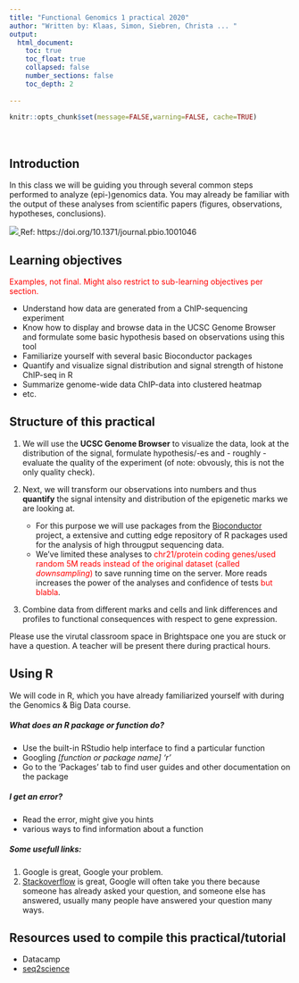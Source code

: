 ```yaml
---
title: "Functional Genomics 1 practical 2020"
author: "Written by: Klaas, Simon, Siebren, Christa ... "
output: 
  html_document:
    toc: true
    toc_float: true
    collapsed: false
    number_sections: false
    toc_depth: 2
    
---
```


```r
knitr::opts_chunk$set(message=FALSE,warning=FALSE, cache=TRUE)
```

<div class="row" style="padding-top: 20px;">

## Introduction
<div class="col-sm-6">

In this class we will be guiding you through several common steps performed to analyze (epi-)genomics data. You may already be familiar with the output of these analyses from scientific papers (figures, observations, hypotheses, conclusions).  

</div>
<div class="col-sm-6">

<a href = "https://journals.plos.org/plosbiology/article?id=10.1371/journal.pbio.1001046">
![](images/plosbiol_2011_ENCODE_userguid_fig1a.png)
</a>
Ref: https://doi.org/10.1371/journal.pbio.1001046   
</div>


## Learning objectives    
<span style="color: red;">Examples, not final. Might also restrict to sub-learning objectives per section.</span>  

* Understand how data are generated from a ChIP-sequencing experiment  
* Know how to display and browse data in the UCSC Genome Browser and formulate some basic hypothesis based on observations using this tool  
* Familiarize yourself with several basic Bioconductor packages  
* Quantify and visualize signal distribution and signal strength of histone ChIP-seq in R   
* Summarize genome-wide data ChIP-data into clustered heatmap  
* etc.  

## Structure of this practical  
1. We will use the **UCSC Genome Browser** to visualize the data, look at the distribution of the signal, formulate hypothesis/-es and - roughly - evaluate the quality of the experiment (of note: obvously, this is not the only quality check).  

2. Next, we will transform our observations into numbers and thus **quantify** the signal intensity and distribution of the epigenetic marks we are looking at.  
    * For this purpose we will use packages from the [Bioconductor](http://bioconductor.org/) project, a extensive and cutting edge repository of R packages used for the analysis of high througput sequencing data.  
    * We've limited these analyses to <span style="color: red;">chr21/protein coding genes/used random 5M reads instead of the original dataset (called *downsampling*)</span> to save running time on the server. More reads increases the power of the analyses and confidence of tests <span style="color: red;">but blabla</span>.  

3. Combine data from different marks and cells and link differences and profiles to functional consequences with respect to gene expression. 

Please use the virutal classroom space in Brightspace one you are stuck or have a question. A teacher will be present there during practical hours.   


## Using R  
We will code in R, which you have already familiarized yourself with during the Genomics & Big Data course. 

##### What does an R package or function do?  
- Use the built-in RStudio help interface to find a particular function  
- Googling *[function or package name] 'r'*  
- Go to the 'Packages' tab to find user guides and other documentation on the package    


##### I get an error?  
- Read the error, might give you hints 
- various ways to find information about a function

##### Some usefull links:   
1. Google is great, Google your problem.  
2. [Stackoverflow](https://stackoverflow.com) is great, Google will often take you there because someone has already asked your question, and someone else has answered, usually many people have answered your question many ways.  

## Resources used to compile this practical/tutorial  
- Datacamp  
- [seq2science](https://vanheeringen-lab.github.io/seq2science/index.html)


